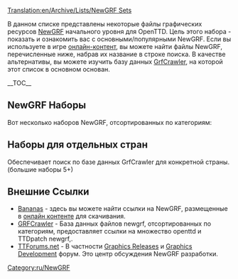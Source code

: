 [[Translation:en/Archive/Lists/NewGRF Sets]]

{{ru/Перевод|en/Archive/Lists/NewGRF Sets|75}} 
В данном списке представлены некоторые файлы графических ресурсов [[ru/Manual/NewGRF|NewGRF]] начального уровня для OpenTTD. Цель этого набора - показать и ознакомить вас с основными/популярными NewGRF.
Если вы используете в игре [[ru/Manual/Онлайн-контент|онлайн-контент]], вы можете найти файлы NewGRF, перечисленные ниже, набрав их название в строке поиска. В качестве альтернативы, вы можете изучить базу данных [http://grfcrawler.tt-forums.net/ GrfCrawler], на которой этот список в основном основан.

{{en/Ambox|type=content
|image=en/UnderConstructionOrange.png
|text='''Работа в процессе'''<br/>На данный момент список включает некоторые файлы newgrf, в качестве заполнителей, не стесняйтесь, чтобы заменить их более лучшие NewGRF уровня, когда приоритет на файлы newgrf, которые доступны на [http://bananas.openttd.org/en/newgrf/ Bananas].
}}{{en/-}}

__TOC__

==NewGRF Наборы==
Вот несколько наборов NewGRF, отсортированных по категориям:

{{en/Archive/Lists/Newgrf|Title        = Транспорт
|Subtitle     = Все, что перевозит грузы
|Category     = 1
|Image        = en/Archive/Lists/Grfcrawler vehicles.png

|Name1        = [[en/Community/NewGRF/2cc TrainSet|2cc - Trains of the World]]
|Id1          = 27711001
|Description1 = Набор 2cc включает поезда со всего мира, выполненные в двух цветах компании.
|Image1       = en/Archive/Lists/2cc TrainSet logo 125px.png
|Homepage1    = http://users.tt-forums.net/2cc/index.html
|Bananas1     = http://binaries.openttd.org/bananas/newgrf/2cc_Trainset-1.0.1.tar.gz
|links1       = 

|Name2        = [[en/Community/NewGRF/Generic Road Vehicle and Tram Set|GRVTS eGRVTS - Generic Road Vehicle and Tram Set]] 
|Id2          = 52571201,52571201 
|Description2 = Включает автотранспортные средства и трамваи с 1920 до 2050 года, поддерживает сет грузов.<br>Расширенная версия включает в себя дополнительные транспортные средства с 1800 по 2075, в общей сложности 218 автомобилей.
|Image2       = en/Archive/Lists/EGRVTS 125px.png
|Homepage2    = http://www.tt-forums.net/viewtopic.php?f=26&t=33415
|Bananas2     = http://binaries.openttd.org/bananas/newgrf/eGRVTS-1.0.tar.gz
|links2       =
|revision2    = r13850

|Name3        = [[en/Community/NewGRF/Aviators Aircraft Set|(AV8) Aviators Aircraft]]
|Id3          = 44440A01,44440A03 
|Description3 = Включает широкий выбор самолетов от ранних винтовых в 1920 до 2050 года.<br> Использует другую графику выруливания, взлета и посадки, включает звуки взлета и посадки. 
|Image3       = en/Archive/Lists/Av8 125px.png
|Homepage3    = http://www.pikkarail.com/ttdp/av8/index.htm
|Bananas3     = http://binaries.openttd.org/bananas/newgrf/Av8_extra_aircraft-1.501.tar.gz
|links3       =

|Name4        = Very large ships or Fish
|Id4          = 425F0101,414E0101
|Description4 = [http://www.tt-forums.net/viewtopic.php?f=36&t=33030 Very large ships] - Изменены параметры кораблей - они гораздо больше и соответственно дороже.<br/>[http://tt-foundry.com/sets/FISH Fish] - Речные суда, озерные пароходы и каботажные суда в широком ассортименте привлекательных размеров от 15т до 1080т. Выполнены в двух цветах компании.
|Image4       = en/Archive/Lists/Fish 125ps.png
|Homepage4    = http://tt-foundry.com/sets/FISH
|Bananas4     = http://binaries.openttd.org/bananas/newgrf/Very_large_ships-0.1.tar.gz
|links4       = 
}}

{{en/Archive/Lists/Newgrf|Title        = Станции
|Subtitle     = Железнодорожные станции и аэропорты
|Category     = 2
|Image        = en/Archive/Lists/Grfcrawler station.png

|Name1        = Industrial Stations
|Id1          = 4A430002 
|Description1 = Промышленные станции с возможностями для охвата всех грузов в игре. Отображение постепенной погрузки грузов на платформах, анимированные спрайты и неметаллические плитки.
|Image1       = en/Archive/Lists/Industrial Stations Renewal 125px.png
|Homepage1    = http://www.as-st.com/ttd/indstatstech/index.html
|Bananas1     = http://binaries.openttd.org/bananas/newgrf/Industrial_Stations_Renewal-0.8.0.tar.gz
|links1       = [www.tt-forums.net/viewtopic.php?f=26&t=27112&st=0&sk=t&sd=a Discussion]

|Name2        = City Stations
|Id2          = 52455400 
|Description2 = Города-станции для TTDPatch/OpenTTD (Ночной). Часть бывших проектов общих станций.
|Image2       = en/Archive/Lists/City Stations 125px.png
|Homepage2    = http://www.tt-forums.net/viewtopic.php?t=21344
|links2       =

|Name3        = Suburban Stations
|Id3          = 52455300 
|Description3 = Пригородные станции для TTDPatch/OpenTTD (Ночной). Часть бывших проектов общих станций.
|Image3       = en/Archive/Lists/Suburban Stations 125px.png
|Homepage3    = http://www.tt-forums.net/viewtopic.php?t=21344
|Bananas3     = http://binaries.openttd.org/bananas/newgrf/Suburban_Stations-1.tar.gz
|links3       = 

|Name4        = Rural Stations
|Id4          = 5245200
|Description4 = Полный набор элементов станций. Платформы из плитки, опорные платформы, площадки, скамейки, укрытия в нескольких комбинациях, эстакада и пассажирское здание.
|Image4       = en/Archive/Lists/Rural Stations 125px.png
|Homepage4    = http://www.tt-forums.net/viewtopic.php?t=21344
|Bananas4     = http://binaries.openttd.org/bananas/newgrf/Rural_Stations-1.tar.gz
|links4       = 
}}

{{en/Archive/Lists/Newgrf|Title        = Городские здания
|Subtitle     = NewGRF городских домов
|Category     = 3
|Image        = en/Archive/Lists/Grfcrawler townbuildings.png

|Name1        = Total Town Replacement Set version 3
|Id1          = 56430001 
|Description1 = Набор для замены всех оригинальных TTD городских зданий или использования в качестве дополнения к оригинальным TTD городским зданиям.
В нем содержатся некоторые "особые" здания, особенности ECS, два дорожных набора и многое другое.
|Image1       = en/Archive/Lists/Total Town Replacement Set version 3 125px.png
|Homepage1    = http://www.tt-forums.net/viewtopic.php?t=8878
|Bananas1     = http://binaries.openttd.org/bananas/newgrf/Total_Town_Replacement_Set-3.02a.tar.gz
|links1       =
}}

{{en/Archive/Lists/Newgrf|Title        = Промышленность/Грузы
|Subtitle     = Industry sets and cargo modifications
|Category     = 4
|Image        = en/Archive/Lists/Grfcrawler industriescargo.png

|Name1        = [[en/Community/NewGRF/ECS Vectors]]
|Id1          = 4D656F9C,4D656F95,4D656F96,4D656F94,4D656F9A,4D656F97,4D656F91,4D656F9D 
|Description1 = Включает новые отрасли промышленности, которые вы можете выбрать: Machinery, Химическая, Лесная, Сельское хозяйство и Строительство.
|Image1       = en/Archive/Lists/ECS Basics vector 125px.png
|Homepage1    = http://george.zernebok.net/newgrf/downloads.html
|Bananas1     = yes
|links1       =

|Name2        = FIRS Industry Set
|Id2          = 
|Description2 = Разнообразие сырьевых материалов и приятный ассортимент 'конечных' грузов, включая возможность доставки товаров и продуктов питания в города во всех типах климата.<br /> Такая особенность развития игры, что разные эпохи будут приносить с собой разные отрасли, потребует от вас развития транспортных маршрутов с течением времени и создаст более интересный и сложный игровой процесс.
|Image2       = en/Archive/Lists/FIRS 125px.png
|Homepage2    = http://tt-foundry.com/sets/FIRS/schema/industries
|Bananas2     = http://binaries.openttd.org/bananas/newgrf/FIRS_Industry_Replacement_Set-0.5.0.tar.gz
|links2       = 
}}

{{en/Archive/Lists/Newgrf|Title        = Инфраструктура
|Subtitle     = Дороги и рельсы
|Category     = 5
|Image        = en/Archive/Lists/Grfcrawler infrastructure.png

|Name1        = Total Bridge Renewal Set 
|Id1          = 74677462 
|Description1 = Добавляет много новых мостов с некоторыми обновленными оригиналами.<br />Примечание: может быть несовместимо с существующей сетью дорог или рельсов.
|Image1       = en/Archive/Lists/Total Bridge Renewal Set 125px.png
|Homepage1    = http://www.tt-forums.net/viewtopic.php?p=600577#p600577
|Bananas1     = http://binaries.openttd.org/bananas/newgrf/Total_Bridge_Renewal_Set-1.12.tar.gz
|links1       =

|Name2        = Swedish Rails
|Id2          = 53455230
|Description2 = A fully snow aware rail set for normal and electrified rails
|Image2       = en/Archive/Lists/Swedish Rails 125px.png
|Homepage2    = http://dev.openttdcoop.org/projects/swedishrails/
|Bananas2     = http://binaries.openttd.org/bananas/newgrf/Swedish_Rails-0.6.0.tar.gz
|links2       = http://www.tt-forums.net/viewtopic.php?f=67&t=48876

|Name3        = Bigger Train Depots 
|Id3          = 19060801
|Description3 = Если вы думаете, как, черт возьми, 12-вагонный состав помещается в крошечное депо, то этот аддон для вас.
|Image3       = en/Archive/Lists/Bigger Train Depots 125px.png
|Homepage3    = http://www.tt-forums.net/viewtopic.php?f=36&t=40577&start=0
|Bananas3     = http://binaries.openttd.org/bananas/newgrf/Bigger_Depots-0.3.tar.gz
|links3       =
}}

{{en/Archive/Lists/Newgrf|Title        = Ландшафт
|Subtitle     = Landscape altering NewGRF
|Category     = 7
|Image        = en/Archive/Lists/Grfcrawler landscape.png

|Name1        = Smooth Snow Transition
|Id1          = 54560103
|Description1 = Сделайте в субарктическом и умеренном климате плавный переход от травы к снегу.
|Image1       = en/Archive/Lists/Smooth Snow Transition 125px.png
|Homepage1    = http://addi.tt-ms.de/
|Bananas1     = http://binaries.openttd.org/bananas/newgrf/Smooth_Snow_Transition-1.2.tar.gz
|links1       =

|Name2        = Full TTO Conversion
|Id2          = 4A5A0105
|Description2 = Изменяет графику TTD на TTO. Также включены некоторые дополнительные файлы и пасхалки.
|Image2       = en/Archive/Lists/Full TTO Conversion 125px.png
|Homepage2    = http://www.tt-forums.net/viewtopic.php?f=26&t=39317
|Bananas2     = http://binaries.openttd.org/bananas/newgrf/TTO_Full_Conversion-1.4.1.tar.gz
|links2       =
}}

{{en/Archive/Lists/Newgrf|Title        = Прочее
|Subtitle     = Все, что не подходит к другим категориям
|Category     = 8
|Image        = en/Archive/Lists/Grfcrawler other.png

|Name1        = [[en/Community/NewGRF/Toyland to Mars Conversion]]
|Id1          = 4D656F54
|Description1 = Графика для Марса по умолчанию из марсианского климата для TTO
|Image1       = en/Archive/Lists/Toyland to Mars Conversion 125px.png
|Homepage1    = http://george.zernebok.net/
|links1       =

|Name2        = Manga Faces
|Id2          = 747C0000
|Description2 = Графика для замены лиц в манга-стиле.
|Image2       = en/Archive/Lists/Manga Faces 125px.png
|Homepage2    = http://www.as-st.com/ttd/japan/index.html
|links2       =
}}

== Наборы для отдельных стран ==
Обеспечивает поиск по базе данных GrfCrawler для конкретной страны. (большие наборы 5+) 
{{en/Navbox|navbar = off
|state  = off      

|name   = Наборы для отдельных стран 
|title  = Наборы для отдельных стран

|group1 = Крупные
|list1  = {{en/Nowrap begin}} (13) [http://grfcrawler.tt-forums.net/index.php?do=search&q=UK Великобритания]<!--
                 -->{{en/·w}} (7) [http://grfcrawler.tt-forums.net/index.php?do=search&q=americ США]<!--   США 
                 -->{{en/·w}} (6) [http://grfcrawler.tt-forums.net/index.php?do=search&q=Japan Япония]<!--
                 -->{{en/·w}} (5) [http://grfcrawler.tt-forums.net/index.php?do=search&q=Dutch Германия]{{en/Nowrap end}}

|group2 = Незначительные
|list2  = {{en/Nowrap begin}} (4) [http://grfcrawler.tt-forums.net/index.php?do=search&q=Serb Сербия]<!--
                 -->{{en/·w}} (3) [http://grfcrawler.tt-forums.net/index.php?do=search&q=Lithuan Литва]<!--
                 -->{{en/·w}} [http://grfcrawler.tt-forums.net/index.php?do=search&q=Swed Швеция]<!--
                 -->{{en/·w}} (2) [http://grfcrawler.tt-forums.net/index.php?do=search&q=Austral Австралия]<!--
                 -->{{en/·w}} [http://grfcrawler.tt-forums.net/index.php?do=search&q=Finn Финляндия]<!--
                 -->{{en/·w}} [http://grfcrawler.tt-forums.net/index.php?do=search&q=Norweg Норвегия]<!--
                 -->{{en/·w}} [http://grfcrawler.tt-forums.net/index.php?do=search&q=Russi СССР/Россия]<!--  СССР
                 -->{{en/·w}} [http://grfcrawler.tt-forums.net/index.php?do=search&q=Spanish Испания]{{en/Nowrap end}}
}}
</onlyinclude>


==Внешние Ссылки==

*[http://bananas.openttd.org/en/newgrf/ Bananas] - здесь вы можете найти ссылки на NewGRF, размещенные в [[ru/Онлаин контент|онлайн контенте]] для скачивания.
*[http://grfcrawler.tt-forums.net/ GRFCrawler] - База данных файлов newgrf, отсортированных по категориям, предоставляет ссылки на множество openttd и TTDpatch newgrf,.
*[http://www.tt-forums.net/index.php TTForums.net] - В частности [http://www.tt-forums.net/viewforum.php?f=67 Graphics Releases] и [http://www.tt-forums.net/viewforum.php?f=26 Graphics Development] форум. Это центр обсуждения NewGRF разработки.





[[Category:ru/NewGRF]]